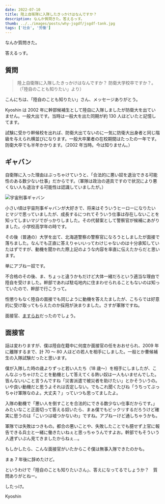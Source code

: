 ```yaml
---
date: 2022-07-10
title: 陸上自衛隊に入隊したきっかけはなんですか？
description: なんか質問きた。答えるっす。
thumb: ../../images/posts/why-jsgdf/jsgdf-tank.jpg
tags: ['社会', '労働']
---
```


なんか質問きた。

答えるっす。

## 質問

> 陸上自衛隊に入隊したきっかけはなんですか？ 防衛大学校卒ですか？。（「陸自のことも知りたい」より）

こんにちは、「陸自のことも知りたい」さん、メッセージありがとう。

Kyoshin は 2002 年に幹部候補生として陸自に入隊しましたが防衛大を出ていません。一般大出です。当時は一般大を出た同期が約 130 人ほどいたと記憶してます。

試験に受かり幹候校を出れば、防衛大出てないのに一気に防衛大出身者と同じ階級を与えられ横並びになります。一般大卒業者の在校期間はたったの一年です。防衛大卒でも半年かかります。（2002 年当時。今は知りません。）

## ギャバン

自衛隊に入った理由はぶっちゃけていうと、「合法的に悪い奴を退治できる可能性のある数少ない仕事」だからです。（軍隊は政治の道具ですので状況により悪くない人も退治する可能性は認識していましたが。）

![宇宙刑事ギャバン](../../images/posts/why-jsgdf/gyaban.jpg)

小さい頃は宇宙刑事ギャバンが大好きで、将来はそういうヒーローになりたいとマジで思っていましたが、成長するにつれてそういう仕事は存在しないことを知ってしまいマジでがっかりしました。その代替案として警察官が候補にあがりました。小学校高学年の時です。

その後（普通の）大学を出て、北海道警察の警察官になろうとしましたが面接で落ちました。なんでも正直に答えりゃいいってわけじゃないのは十分承知していたはずですが、動機を聞かれた際上記のような内容を率直に伝えたからだと思います。

単にアブねー奴です。

不合格のその後、ま、ちょっと違うかもだけど大体一緒だろという適当な理由で陸自を受けました。幹部であれば駐屯地内に住まわせられることもないのは知っていたので、幹部で行こうって。

性懲りもなく陸自の面接でも同じように動機を答えたましたが、こちらでは好意的に受け取ってもらえたのか採用が決まりました。さすが軍隊ですね。

面接官、[ますらお](https://dictionary.goo.ne.jp/word/%E7%9B%8A%E8%8D%92%E7%94%B7/)だったのでしょう。

## 面接官

話は変わりますが、僕は陸自在籍中に何度か面接官の任をおおせられ、2009 年に離隊するまで、計 70 〜 80 人ほどの若人を相手にしました。一般とか曹候補生の入隊試験だったと思います。

僕が入隊した時の歳よりずっと若い人たち（18 歳〜）を相手にしましたが、こんなぶっちゃけたことを動機として答えてくる熱い奴は一人もいませんでした。皆んないいこと言うんですね「災害派遣で被災者を助けたい」とかそういうの。いや良い動機だと思うよそれは否定しない。でもこれ聞くたびね「うちってぶっちゃけ軍隊なのよ。大丈夫？」っていつも思ってましたよ。

入隊の動機で「悪い人を倒すことを合法的にできる数少ない仕事だからです。」みたいなこと正面切って答える奴いたら、まぁ僕でもビックリするだろうけど確実に思うのは「こいつは嘘つかないわ」ですね。アブねーけど通しちゃうかも。

軍隊では失敗はつきもの。都合の悪いことや、失敗したことでも臆せず上官に報告できる兵士と一緒に働きたいねぇと思っちゃうんですよお。幹部でもそういう人達ずいぶん見てきましたからねぇ…。

もしかしたら、こんな面接官がいたからこそ僕は無事入隊できたのかも。

まぁ 7 年後に辞めたけど。

というわけで「陸自のことも知りたいさん」、答えになってるでしょうか？　質問ありがとねー。

したっけ。

Kyoshin
